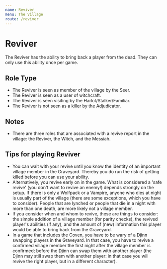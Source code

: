 ```yaml
---
name: Reviver
menu: The Village
route: /reviver
---
```


# Reviver

The Reviver has the ability to bring back a player from the dead. They
can only use this ability once per game.

## Role Type

  - The Reviver is seen as member of the village by the Seer.
  - The Reviver is seen as a user of witchcraft.
  - The Reviver is seen visiting by the Harlot/Stalker/Familiar.
  - The Reviver is not seen as a killer by the Adjudicator.

## Notes

  - There are three roles that are associated with a revive report in
    the village: the Reviver, the Witch, and the Messiah.

## Tips for playing Reviver

  - You can wait with your revive until you know the identity of an
    important village member in the Graveyard. Thereby you do run the
    risk of getting killed before you can use your ability.
  - Alternatively, you revive early on in the game. What is considered a
    'safe revive' (you don't want to revive an enemy\!) depends strongly
    on the setup. If there is only a Wolfpack or a Vampire, anyone who
    dies at night is usually part of the village (there are some
    exceptions, which you have to consider). People that are lynched or
    people that die in a night with more than one death, are more likely
    not a village member.
  - If you consider when and whom to revive, these are things to
    consider: the simple addition of a village member (for parity
    checks), the revived player's abilities (if any), and the amount of
    (new) information this player would be able to bring back from the
    Graveyard.
  - In a game that includes the Coven, you have to be wary of a Djinn
    swapping players in the Graveyard. In that case, you have to revive
    a confirmed village member the first night after the village member
    is confirmed; before the Djinn can swap them with another player
    (the Djinn may still swap them with another player: in that case you
    will revive the right player, but in a different character).
